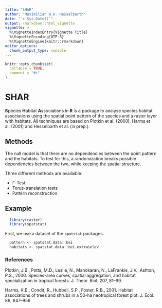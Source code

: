 ```yaml
---
title: "SHAR"
author: "Maximilian H.K. Hesselbarth"
date: "`r Sys.Date()`"
output: rmarkdown::html_vignette
vignette: >
  %\VignetteIndexEntry{Vignette Title}
  %\VignetteEncoding{UTF-8}
  %\VignetteEngine{knitr::rmarkdown}
editor_options: 
  chunk_output_type: console
---
```


```r
knitr::opts_chunk$set(
  collapse = TRUE,
  comment = "#>"
)
```

# SHAR

**S**pecies **H**abitat **A**ssociations in **R** is a package to analyse species habitat associations using the spatial point pattern of the species and a raster layer with habitats. All techniques are based on Plotkin et al. (2000), Harms et al. (2001) and Hesselbarth et al. (in prep.). 

## Methods
The null model is that there are no dependencies between the point pattern and the habitats. To test for this, a randomization breaks possible dependencies between the two, while keeping the spatial structure. 

Three different methods are availaible: 

* $\Gamma$-Test
* Torus-translation tests
* Pattern reconstruction

## Example

```r
  library(raster)
  library(spatstat)
```
  
First, we use a dataset of the `spatstat` packages.  
```r
  pattern <- spatstat.data::bei
  habitats <- spatstat.data::bei.extra$elev
````

### References

Plotkin, J.B., Potts, M.D., Leslie, N., Manokaran, N., LaFrankie, J.V., Ashton, P.S., 2000. Species-area curves, spatial aggregation, and habitat specialization in tropical forests. J. Theor. Biol. 207, 81–99.

Harms, K.E., Condit, R., Hubbell, S.P., Foster, R.B., 2001. Habitat associations of trees and shrubs in a 50-ha neotropical forest plot. J. Ecol. 89, 947–959.




